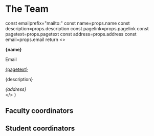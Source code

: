 
# The Team

  const emailprefix="mailto:"
  const name=props.name
  const description=props.description
  const pagelink=props.pagelink
  const pagetext=props.pagetext
  const address=props.address
  const email=props.email
  return <>
        <div className="transition-all duration-300 mb-4 w-full md:w-1/3 grow-0 bg-blue-500/15 hover:shadow-blue-500 hover:bg-blue-500/20 hover:shadow-md m-2 rounded">
          <div className="p-4">
            <p><b>{name}</b></p>
            <Link href={emailprefix.concat(email)}><p className="text-blue-700 hover:text-blue-400">Email</p></Link>
            <a href={pagelink} className='text-blue-700 hover:text-blue-400'>{pagetext}</a>
            <p>{description}</p>
            <i className='text-sm'>{address}</i>
          </div>
        </div>
        </>
}

## Faculty coordinators

<Card 
name="Dr. Askoka Vudyagiri"
email="ashok_vs@uohyd.ac.in"
address="School of Physics, UoH"
description="Faculty coordinator"
/>

## Student coordinators
<div className='flex flex-col md:flex-row '>
<Card 
name="Dilip Kumar"
email="21phph03@uohyd.ac.in"
address="School of Physics, UoH"
description="Contact me for booking a sky-watching session"
/>

<Card 
name="Dev Raheja"
email="20ipmp28@uohyd.ac.in"
address="Department of Physics, University of Erlangen-Nuremberg"
pagelink="https://www.linkedin.com/in/dev-raheja-065306285"
pagetext="LinkedIn"
description=""
/>

<Card 
name="Prayag Yadav"
email="19ipmp03@uohyd.ac.in"
address="Hyderabad"
pagelink="https://www.prayagyadav.me"
pagetext="Website"
description="Contact me for website related queries"
/>


</div>
<div className='flex flex-col md:flex-row'>


<Card 
name="Akshat Singh"
pfplink="/img/default_avatar.png"
email="22phmp07@uohyd.ac.in"
address=""
description=""
/>

<Card 
name="Samarth Majumdar"
pfplink="/img/default_avatar.png"
email="23ipmp21@uohyd.ac.in"
address=""
description=""
/>

<Card 
name="Harsh Vardhan"
pfplink="/img/default_avatar.png"
email="23ipmp21@uohyd.ac.in"
address=""
description=""
/>

</div>
